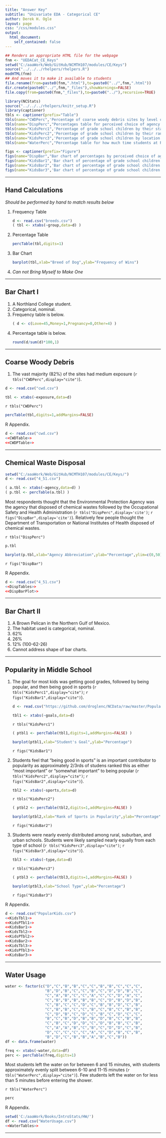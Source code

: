 ```yaml
---
title: "Answer Key"
subtitle: "Univariate EDA - Categorical CE"
author: Derek H. Ogle
layout: page
css: "/css/modules.css"
output:
  html_document:
    self_contained: false
---
```


```r
## Renders an appropriate HTML file for the webpage
fnm <- "UEDACat_CE_Keys"
setwd("C:/aaaWork/Web/GitHub/NCMTH107/modules/CE/Keys")
source("../../../rhelpers/rhelpers.R")
modHTML(fnm)
## And moves it to make it available to students
file.rename(from=paste0(fnm,".html"),to=paste0("../",fnm,".html"))
dir.create(paste0("../",fnm,"_files"),showWarnings=FALSE)
file.copy(from=paste0(fnm,"_files"),to=paste0("../"),recursive=TRUE)
```

```r
library(NCStats)
source("../../../rhelpers/knitr_setup.R")
library(captioner)
tbls <- captioner(prefix="Table")
tbls(name="CWDPerc",'Percentage of coarse woody debris sites by level of exposure (low or medium).')
tbls(name="DispPerc","Percentages table for perceived choice of agency that disposes of chemical waste.  Abbreviations are: d=Department of Transportation, e=Environmental Protection Agency, n=National Institutes of Health, o=Occupational Safety and Health Administration, and u=unanswered.")
tbls(name="KidsPerc1",'Percentage of grade school children by their stated goal.')
tbls(name="KidsPerc2",'Percentage of grade school children by their rank of the impiortance of being good in sports (1=most important).')
tbls(name="KidsPerc3",'Percentage of grade school children by location of their school.')
tbls(name="WaterPerc","Percentage table for how much time students at Rice University leave the water on before entering the shower. Note that A=0-5 mins, B=6-10 mins, C=11-15 mins, and D=more than 15 mins.")

figs <- captioner(prefix="Figure")
figs(name="DispBar","Bar chart of percentages by perceived choice of agency that disposes of chemical waste. Abbreviations are in Table 2.")
figs(name="KidsBar1",'Bar chart of percentage of grade school children by their stated goal.')
figs(name="KidsBar2",'Bar chart of percentage of grade school children by their rank of the impiortance of being good in sports (1=most important).')
figs(name="KidsBar3",'Bar chart of percentage of grade school children by location of their school.')
```

----

## Hand Calculations

*Should be performed by hand to match results below*

<ol>
<li>Frequency Table</li>
```r
d <- read.csv("breeds.csv")
( tbl <- xtabs(~group,data=d) )
```

<li>Percentage Table</li>
```r
percTable(tbl,digits=1)
```

<li>Bar Chart</li>
```r
barplot(tbl,xlab="Breed of Dog",ylab="Frequency of Wins")
```

<li><i>Can not Bring Myself to Make One</i></li>
</ol>

----

## Bar Chart I

<ol>
<li>A Northland College student.</li>
<li>Categorical, nominal.</li>
<li>Frequency table is below.</li>
```r
( d <- c(Love=45,Money=1,Pregnancy=0,Other=4) )
```
<li>Percentage table is below.</li>
```r
round(d/sum(d)*100,1)
```
</ol>
 
----

## Coarse Woody Debris

1. The vast majority (82%) of the sites had medium exposure (`r tbls("CWDPerc",display="cite")`).
```r
d <- read.csv("cwd.csv")
```
```r
tbl <- xtabs(~exposure,data=d)
```

`r tbls("CWDPerc")`

```r
percTable(tbl,digits=1,addMargins=FALSE)
```

R Appendix.
```r
d <- read.csv("cwd.csv")
<<CWDTable>>
<<CWDPTable>>
```

----

## Chemical Waste Disposal
```r
setwd("C:/aaaWork/Web/GitHub/NCMTH107/modules/CE/Keys/")
d <- read.csv("4_51.csv")
```
```r
( a.tbl <- xtabs(~agency,data=d) )
( p.tbl <- percTable(a.tbl) )
```

Most respondents thought that the Environmental Protection Agency was the agency that disposed of chemical wastes followed by the Occupational Safety and Health Administration (`r tbls("DispPerc",display='cite')`; `r figs("DispBar",display='cite')`).  Relatively few people thought the Department of Transportation or National Institutes of Health disposed of chemical wastes.

`r tbls("DispPerc")`

```r
p.tbl
```

```r
barplot(p.tbl,xlab="Agency Abbreviation",ylab="Percentage",ylim=c(0,50))
```

`r figs("DispBar")`


R Appendix.
```r
d <- read.csv("4_51.csv")
<<DispTables>>
<<DispBarPlot>>
```

----

## Bar Chart II

1. A Brown Pelican in the Northern Gulf of Mexico.
1. The habitat used is categorical, nominal.
1. 62%
1. 26%
1. 12% (100-62-26)
1. Cannot address shape of bar charts.

----

## Popularity in Middle School

<ol>
<li>The goal for most kids was getting good grades, followed by being popular, and then being good in sports (`r tbls("KidsPerc1",display="cite")`; `r figs("KidsBar1",display="cite")`).</li>
```r
d <- read.csv("https://github.com/droglenc/NCData/raw/master/PopularKids.csv")
```
```r
tbl1 <- xtabs(~goals,data=d)
```

`r tbls("KidsPerc1")`

```r
( ptbl1 <- percTable(tbl1,digits=1,addMargins=FALSE) )
```

```r
barplot(ptbl1,xlab="Student's Goal",ylab="Percentage")
```

`r figs("KidsBar1")`

<li>Students feel that "being good in sports" is an important contributor to popularity as approximately 2/3rds of studens ranked this as either "most important" or "somewhat important" to being popular (`r tbls("KidsPerc2",display="cite")`; `r figs("KidsBar2",display="cite")`).</li>
```r
tbl2 <- xtabs(~sports,data=d)
```

`r tbls("KidsPerc2")`

```r
( ptbl2 <- percTable(tbl2,digits=1,addMargins=FALSE) )
```

```r
barplot(ptbl2,xlab="Rank of Sports in Popularity",ylab="Percentage")
```

`r figs("KidsBar2")`

<li>Students were nearly evenly distributed among rural, suburban, and urban schools.  Students were likely sampled nearly equally from each type of school (`r tbls("KidsPerc3",display="cite")`; `r figs("KidsBar3",display="cite")`).</li>
```r
tbl3 <- xtabs(~type,data=d)
```

`r tbls("KidsPerc3")`

```r
( ptbl3 <- percTable(tbl3,digits=1,addMargins=FALSE) )
```

```r
barplot(ptbl3,xlab="School Type",ylab="Percentage")
```

`r figs("KidsBar3")`

</ol>

R Appendix.
```r
d <- read.csv("PopularKids.csv")
<<KidsTbl1>>
<<KidsPTbl1>>
<<KidsBar1>>
<<KidsTbl2>>
<<KidsPTbl2>>
<<KidsBar2>>
<<KidsTbl3>>
<<KidsPTbl3>>
<<KidsBar3>>
```

----

## Water Usage
```r
water <- factor(c("D","C","B","B","C","C","B","B","C","C","C",
                  "B","D","B","C","C","B","C","D","D","B","C",
                  "C","A","B","C","C","A","C","C","D","A","C",
                  "C","B","B","B","B","B","C","D","B","D","B",
                  "C","B","C","C","D","C","B","B","D","C","B",
                  "C","B","B","C","C","B","C","B","C","B","B",
                  "C","D","B","C","D","C","B","C","D","C","C",
                  "B","C","B","D","B","B","D","B","C","B","B",
                  "C","B","C","D","D","C","D","B","B","C","B",
                  "C","A","A","B","C","B","C","D","D","C","B",
                  "D","C","C","C","C","A","C","D","B","C","B",
                  "B","D","C","B","B","A","B","C","B"))
df <- data.frame(water)
```
```r
freq <- xtabs(~water,data=df)
perc <- percTable(freq,digits=1)
```

Most students left the water on for between 6 and 15 minutes, with students approximately evenly split between 6-10 and 11-15 minutes (`r tbls("WaterPerc",display="cite")`). Few students left the water on for less than 5 minutes before entering the shower.

`r tbls("WaterPerc")`

```r
perc
```

R Appendix.
```r
setwd('C:/aaaWork/Books/IntroStats/HW/')
df <- read.csv("WaterUsage.csv")
<<WaterTables>>
```

----

